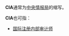 '''CIA'''通常为[[中央情报局|中央情报局]]的缩写。

'''CIA'''也可指：
*[[国际内部审计师协会|国际注册内部审计师]]
{{Disambiguation|cat=三字拉丁字母縮寫消歧義}}